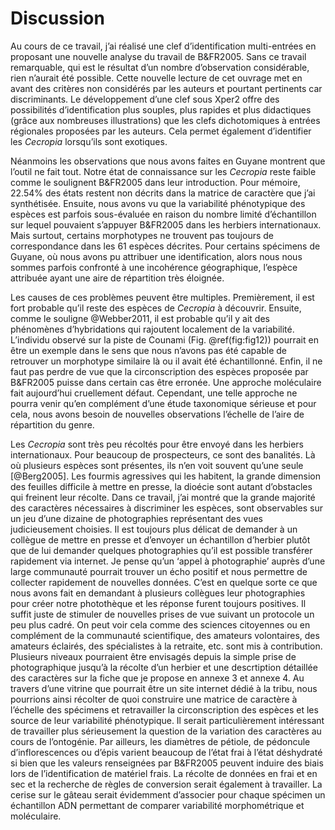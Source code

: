 # Discussion
Au cours de ce travail, j’ai réalisé une clef d’identification multi-entrées en proposant une nouvelle analyse du travail de B&FR2005. Sans ce travail remarquable, qui est le résultat d’un nombre d’observation considérable, rien n’aurait été possible. Cette nouvelle lecture de cet ouvrage met en avant des critères non considérés par les auteurs et pourtant pertinents car discriminants. Le développement d’une clef sous Xper2 offre des possibilités d’identification plus souples, plus rapides et plus didactiques (grâce aux nombreuses illustrations) que les clefs dichotomiques à entrées régionales proposées par les auteurs. Cela permet également d’identifier les *Cecropia* lorsqu’ils sont exotiques.  

Néanmoins les observations que nous avons faites en Guyane montrent que l’outil ne fait tout. Notre état de connaissance sur les *Cecropia* reste faible comme le soulignent B&FR2005 dans leur introduction. Pour mémoire, 22.54% des états restent non décrits dans la matrice de caractère que j’ai synthétisée. Ensuite, nous avons vu que la variabilité phénotypique des espèces est parfois sous-évaluée en raison du nombre limité d’échantillon sur lequel pouvaient s’appuyer B&FR2005 dans les herbiers internationaux. Mais surtout, certains morphotypes ne trouvent pas toujours de correspondance dans les 61 espèces décrites. Pour certains spécimens de Guyane, où nous avons pu attribuer une identification, alors nous nous sommes parfois confronté à une incohérence géographique, l’espèce attribuée ayant une aire de répartition très éloignée.  

Les causes de ces problèmes peuvent être multiples. Premièrement, il est fort probable qu’il reste des espèces de *Cecropia* à découvrir. Ensuite, comme le souligne @Webber2011, il est probable qu’il y ait des phénomènes d’hybridations qui rajoutent localement de la variabilité. L’individu observé sur la piste de Counami (Fig. \@ref(fig:fig12)) pourrait en être un exemple dans le sens que nous n’avons pas été capable de retrouver un morphotype similaire là ou il avait été échantillonné. Enfin, il ne faut pas perdre de vue que la circonscription des espèces proposée par B&FR2005 puisse dans certain cas être erronée. Une approche moléculaire fait aujourd’hui cruellement défaut. Cependant, une telle approche ne pourra venir qu’en complément d’une étude taxonomique sérieuse et pour cela, nous avons besoin de nouvelles observations l’échelle de l’aire de répartition du genre.  

Les *Cecropia* sont très peu récoltés pour être envoyé dans les herbiers internationaux. Pour beaucoup de prospecteurs, ce sont des banalités. Là où plusieurs espèces sont présentes, ils n’en voit souvent qu’une seule [@Berg2005]. Les fourmis agressives qui les habitent, la grande dimension des feuilles difficile à mettre en presse, la dioécie sont autant d’obstacles qui freinent leur récolte. Dans ce travail, j’ai montré que la grande majorité des caractères nécessaires à discriminer les espèces, sont observables sur un jeu d’une dizaine de photographies représentant des vues judicieusement choisies. Il est toujours plus délicat de demander à un collègue de mettre en presse et d’envoyer un échantillon d’herbier plutôt que de lui demander quelques photographies qu’il est possible transférer rapidement via internet. Je pense qu’un ‘appel à photographie’ auprès d’une large communauté pourrait trouver un écho positif et nous permettre de collecter rapidement de nouvelles données. C’est en quelque sorte ce que nous avons fait en demandant à plusieurs collègues leur photographies pour créer notre photothèque et les réponse furent toujours positives. Il suffit juste de stimuler de nouvelles prises de vue suivant un protocole un peu plus cadré. On peut voir cela comme des sciences citoyennes ou en complément de la communauté scientifique, des amateurs volontaires, des amateurs éclairés, des spécialistes à la retraite, etc. sont mis à contribution. Plusieurs niveaux pourraient être envisagés depuis la simple prise de photographique jusqu'à la récolte d’un herbier et une descrtiption détaillée des caractères sur la fiche que je propose en annexe 3 et annexe 4. Au travers d’une vitrine que pourrait être un site internet dédié à la tribu, nous pourrions ainsi récolter de quoi construire une matrice de caractère à l’échelle des spécimens et retravailler la circonscription des espèces et les source de leur variabilité phénotypique. Il serait particulièrement intéressant de travailler plus sérieusement la question de la variation des caractères au cours de l’ontogénie. Par ailleurs, les diamètres de pétiole, de pédoncule d’inflorescences ou d’épis varient beaucoup de l’état frai à l’état déshydraté si bien que les valeurs renseignées par B&FR2005 peuvent induire des biais lors de l’identification de matériel frais. La récolte de données en frai et en sec et la recherche de règles de conversion serait également à travailler. La cerise sur le gâteau serait évidemment d’associer pour chaque spécimen un échantillon ADN permettant de comparer variabilité morphométrique et moléculaire.
\pagebreak
